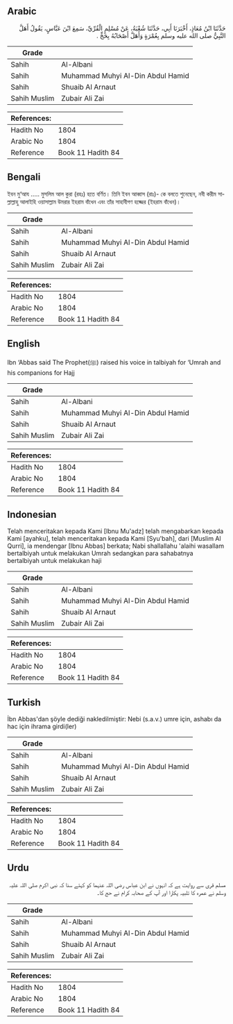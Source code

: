 ## Arabic


<div dir="rtl" lang="ar" style={{fontSize:'larger',backgroundColor:'#f8f9fa',padding:20}}>
حَدَّثَنَا ابْنُ مُعَاذٍ، أَخْبَرَنَا أَبِي، حَدَّثَنَا شُعْبَةُ، عَنْ مُسْلِمٍ الْقُرِّيِّ، سَمِعَ ابْنَ عَبَّاسٍ، يَقُولُ أَهَلَّ النَّبِيُّ صلى الله عليه وسلم بِعُمْرَةٍ وَأَهَلَّ أَصْحَابُهُ بِحَجٍّ ‏.‏
</div>
<div style={{backgroundColor:'#f8f9fa',padding:20, marginBottom: 10}}><table> <thead> <tr> <th>Grade</th> <th></th> </tr> </thead> <tbody> <tr><td>Sahih</td><td>Al-Albani</td></tr><tr><td>Sahih</td><td>Muhammad Muhyi Al-Din Abdul Hamid</td></tr><tr><td>Sahih</td><td>Shuaib Al Arnaut</td></tr><tr><td>Sahih Muslim</td><td>Zubair Ali Zai</td></tr></tbody></table><table> <thead> <tr> <th>References:</th> <th></th> </tr> </thead> <tbody><tr><td>Hadith No</td><td>1804</td></tr><tr><td>Arabic No</td><td>1804</td></tr><tr><td>Reference</td><td>Book 11 Hadith 84</td></tr></tbody></table></div>

## Bengali


<div dir="ltr" lang="bn" style={{fontSize:'larger',backgroundColor:'#f8f9fa',padding:20}}>
ইবন মু‘আয ..... মুসলিম আল কুরা (রহঃ) হতে বর্ণিত। তিনি ইবন আব্বাস (রাঃ)- কে বলতে শুনেছেন, নবী করীম সাল্লাল্লাহু আলাইহি ওয়াসাল্লাম উমরার ইহরাম বাঁধেন এবং তাঁর সাহাবীগণ হজ্জের (ইহরাম বাঁধেন)।
</div>
<div style={{backgroundColor:'#f8f9fa',padding:20, marginBottom: 10}}><table> <thead> <tr> <th>Grade</th> <th></th> </tr> </thead> <tbody> <tr><td>Sahih</td><td>Al-Albani</td></tr><tr><td>Sahih</td><td>Muhammad Muhyi Al-Din Abdul Hamid</td></tr><tr><td>Sahih</td><td>Shuaib Al Arnaut</td></tr><tr><td>Sahih Muslim</td><td>Zubair Ali Zai</td></tr></tbody></table><table> <thead> <tr> <th>References:</th> <th></th> </tr> </thead> <tbody><tr><td>Hadith No</td><td>1804</td></tr><tr><td>Arabic No</td><td>1804</td></tr><tr><td>Reference</td><td>Book 11 Hadith 84</td></tr></tbody></table></div>

## English


<div dir="ltr" lang="en" style={{fontSize:'larger',backgroundColor:'#f8f9fa',padding:20}}>
Ibn ‘Abbas said The Prophet(ﷺ) raised his voice in talbiyah for ‘Umrah and his companions for Hajj
</div>
<div style={{backgroundColor:'#f8f9fa',padding:20, marginBottom: 10}}><table> <thead> <tr> <th>Grade</th> <th></th> </tr> </thead> <tbody> <tr><td>Sahih</td><td>Al-Albani</td></tr><tr><td>Sahih</td><td>Muhammad Muhyi Al-Din Abdul Hamid</td></tr><tr><td>Sahih</td><td>Shuaib Al Arnaut</td></tr><tr><td>Sahih Muslim</td><td>Zubair Ali Zai</td></tr></tbody></table><table> <thead> <tr> <th>References:</th> <th></th> </tr> </thead> <tbody><tr><td>Hadith No</td><td>1804</td></tr><tr><td>Arabic No</td><td>1804</td></tr><tr><td>Reference</td><td>Book 11 Hadith 84</td></tr></tbody></table></div>

## Indonesian


<div dir="ltr" lang="id" style={{fontSize:'larger',backgroundColor:'#f8f9fa',padding:20}}>
Telah menceritakan kepada Kami [Ibnu Mu'adz] telah mengabarkan kepada Kami [ayahku], telah menceritakan kepada Kami [Syu'bah], dari [Muslim Al Qurri], ia mendengar [Ibnu Abbas] berkata; Nabi shallallahu 'alaihi wasallam bertalbiyah untuk melakukan Umrah sedangkan para sahabatnya bertalbiyah untuk melakukan haji
</div>
<div style={{backgroundColor:'#f8f9fa',padding:20, marginBottom: 10}}><table> <thead> <tr> <th>Grade</th> <th></th> </tr> </thead> <tbody> <tr><td>Sahih</td><td>Al-Albani</td></tr><tr><td>Sahih</td><td>Muhammad Muhyi Al-Din Abdul Hamid</td></tr><tr><td>Sahih</td><td>Shuaib Al Arnaut</td></tr><tr><td>Sahih Muslim</td><td>Zubair Ali Zai</td></tr></tbody></table><table> <thead> <tr> <th>References:</th> <th></th> </tr> </thead> <tbody><tr><td>Hadith No</td><td>1804</td></tr><tr><td>Arabic No</td><td>1804</td></tr><tr><td>Reference</td><td>Book 11 Hadith 84</td></tr></tbody></table></div>

## Turkish


<div dir="ltr" lang="tr" style={{fontSize:'larger',backgroundColor:'#f8f9fa',padding:20}}>
İbn Abbas'dan şöyle dediği nakledilmiştir: Nebi (s.a.v.) umre için, ashabı da hac için ihrama girdi(ler)
</div>
<div style={{backgroundColor:'#f8f9fa',padding:20, marginBottom: 10}}><table> <thead> <tr> <th>Grade</th> <th></th> </tr> </thead> <tbody> <tr><td>Sahih</td><td>Al-Albani</td></tr><tr><td>Sahih</td><td>Muhammad Muhyi Al-Din Abdul Hamid</td></tr><tr><td>Sahih</td><td>Shuaib Al Arnaut</td></tr><tr><td>Sahih Muslim</td><td>Zubair Ali Zai</td></tr></tbody></table><table> <thead> <tr> <th>References:</th> <th></th> </tr> </thead> <tbody><tr><td>Hadith No</td><td>1804</td></tr><tr><td>Arabic No</td><td>1804</td></tr><tr><td>Reference</td><td>Book 11 Hadith 84</td></tr></tbody></table></div>

## Urdu


<div dir="rtl" lang="ur" style={{fontSize:'larger',backgroundColor:'#f8f9fa',padding:20}}>
مسلم قری سے روایت ہے کہ انہوں نے ابن عباس رضی اللہ عنہما کو کہتے سنا کہ نبی اکرم صلی اللہ علیہ وسلم نے عمرہ کا تلبیہ پکارا اور آپ کے صحابہ کرام نے حج کا۔
</div>
<div style={{backgroundColor:'#f8f9fa',padding:20, marginBottom: 10}}><table> <thead> <tr> <th>Grade</th> <th></th> </tr> </thead> <tbody> <tr><td>Sahih</td><td>Al-Albani</td></tr><tr><td>Sahih</td><td>Muhammad Muhyi Al-Din Abdul Hamid</td></tr><tr><td>Sahih</td><td>Shuaib Al Arnaut</td></tr><tr><td>Sahih Muslim</td><td>Zubair Ali Zai</td></tr></tbody></table><table> <thead> <tr> <th>References:</th> <th></th> </tr> </thead> <tbody><tr><td>Hadith No</td><td>1804</td></tr><tr><td>Arabic No</td><td>1804</td></tr><tr><td>Reference</td><td>Book 11 Hadith 84</td></tr></tbody></table></div>
